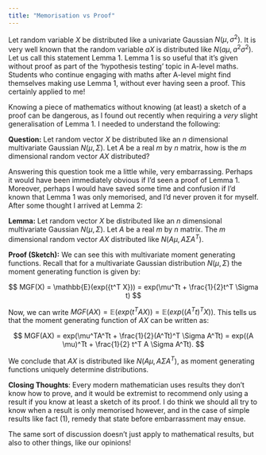 ```yaml
---
title: "Memorisation vs Proof"
---
```


Let random variable $X$ be distributed like a univariate Gaussian $N(\mu, \sigma^2)$. It is very well known that the random variable $aX$ is distributed like $N(a \mu, a^{2} \sigma^2)$. Let us call this statement Lemma 1. Lemma 1 is so useful that it's given without proof as part of the 'hypothesis testing' topic in A-level maths. Students who continue engaging with maths after A-level might find themselves making use Lemma 1, without ever having seen a proof. This certainly applied to me!

Knowing a piece of mathematics without knowing (at least) a sketch of a proof can be dangerous, as I found out recently when requiring a *very* slight generalisation of Lemma 1. I needed to understand the following:

**Question:** Let random vector $X$ be distributed like an $n$ dimensional multivariate Gaussian $N(\mu, \Sigma)$. Let $A$ be a real $m$ by $n$ matrix, how is the $m$ dimensional random vector $AX$ distributed?

Answering this question took me a little while, very embarrassing. Perhaps it would have been immediately obvious if I'd seen a proof of Lemma 1. Moreover, perhaps I would have saved some time and confusion if I'd known that Lemma 1 was only memorised, and I'd never proven it for myself. After some thought I arrived at Lemma 2:

**Lemma:** Let random vector $X$ be distributed like an $n$ dimensional multivariate Gaussian $N(\mu, \Sigma)$. Let $A$ be a real $m$ by $n$ matrix. The $m$ dimensional random vector $AX$ distributed like $N(A \mu, A \Sigma A^T)$.

**Proof (Sketch):** We can see this with multivariate moment generating functions. Recall that for a multivariate Gaussian distribution $N(\mu, \Sigma )$ the moment generating function is given by:

$$
MGF(X) = \mathbb{E}(exp({t^T X})) = exp(\mu^Tt + \frac{1}{2}t^T \Sigma t)
$$

Now, we can write $MGF(AX) = \mathbb{E}(exp({t^T AX})) = \mathbb{E}(exp({(A^Tt)^T X}))$. This tells us that the moment generating function of $AX$ can be written as:

$$
MGF(AX) = exp(\mu^TA^Tt + \frac{1}{2}(A^Tt)^T \Sigma A^Tt)
= exp((A \mu)^Tt + \frac{1}{2} t^T A \Sigma A^Tt).
$$

We conclude that $AX$ is distributed like $N(A\mu, A \Sigma A^T)$, as moment generating functions uniquely determine distributions.

**Closing Thoughts**: Every modern mathematician uses results they don't know how to prove, and it would be extremist to recommend only using a result if you know at least a sketch of its proof. I do think we should all try to know when a result is only memorised however, and in the case of simple results like fact (1), remedy that state before embarrassment may ensue.

The same sort of discussion doesn't just apply to mathematical results, but also to other things, like our opinions!
